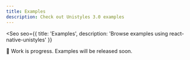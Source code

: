 ```yaml
---
title: Examples
description: Check out Unistyles 3.0 examples
---
```



<Seo
    seo={{
        title: 'Examples',
        description: 'Browse examples using react-native-unistyles'
    }}
>

🚧 Work is progress. Examples will be released soon.

</Seo>

